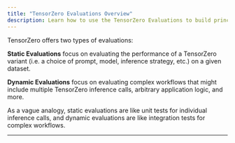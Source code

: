 ```yaml
---
title: "TensorZero Evaluations Overview"
description: Learn how to use the TensorZero Evaluations to build principled LLM-powered applications.
---
```



TensorZero offers two types of evaluations:

**Static Evaluations** focus on evaluating the performance of a TensorZero variant (i.e. a choice of prompt, model, inference strategy, etc.) on a given dataset.

**Dynamic Evaluations** focus on evaluating complex workflows that might include multiple TensorZero inference calls, arbitrary application logic, and more.

As a vague analogy, static evaluations are like unit tests for individual inference calls, and dynamic evaluations are like integration tests for complex workflows.

---

<CardGrid>

<LinkCard
  title="Tutorial: Static Evaluations"
  href="/docs/evaluations/static-evaluations/tutorial/"
/>

<LinkCard
  title="Tutorial: Dynamic Evaluations"
  href="/docs/evaluations/dynamic-evaluations/tutorial/"
/>

</CardGrid>
